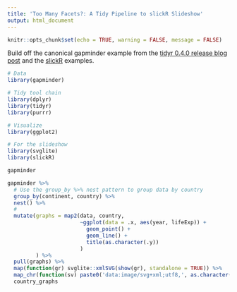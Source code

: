 ```yaml
---
title: 'Too Many Facets?: A Tidy Pipeline to slickR Slideshow'
output: html_document
---
```



```r
knitr::opts_chunk$set(echo = TRUE, warning = FALSE, message = FALSE)
```

Build off the canonical gapminder example from the [tidyr 0.4.0 release blog post](https://blog.rstudio.com/2016/02/02/tidyr-0-4-0/) and the [slickR](https://metrumresearchgroup.github.io/slickR) examples.

```r
# Data
library(gapminder)

# Tidy tool chain
library(dplyr)
library(tidyr)
library(purrr)

# Visualize
library(ggplot2)

# For the slideshow 
library(svglite)
library(slickR)
```

```r
gapminder
```

```r
gapminder %>% 
  # Use the group_by %>% nest pattern to group data by country
  group_by(continent, country) %>% 
  nest() %>% 
  # 
  mutate(graphs = map2(data, country,
                       ~ggplot(data = .x, aes(year, lifeExp)) +
                         geom_point() +
                         geom_line() +
                         title(as.character(.y))
                       )
         ) %>% 
  pull(graphs) %>% 
  map(function(gr) svglite::xmlSVG(show(gr), standalone = TRUE)) %>% 
  map_chr(function(sv) paste0('data:image/svg+xml;utf8,', as.character(sv))) ->
  country_graphs
```

